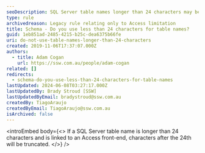 ```yaml
---
seoDescription: SQL Server table names longer than 24 characters may be truncated when linked to an Access front-end.
type: rule
archivedreason: Legacy rule relating only to Access limitation
title: Schema - Do you use less than 24 characters for table names?
guid: 1eb851ad-2485-4215-b25c-dea6375b66fe
uri: do-not-use-table-names-longer-than-24-characters
created: 2019-11-06T17:37:07.000Z
authors:
  - title: Adam Cogan
    url: https://ssw.com.au/people/adam-cogan
related: []
redirects:
  - schema-do-you-use-less-than-24-characters-for-table-names
lastUpdated: 2024-06-08T03:27:17.000Z
lastUpdatedBy: Brady Stroud [SSW]
lastUpdatedByEmail: bradystroud@ssw.com.au
createdBy: TiagoAraujo
createdByEmail: TiagoAraujo@ssw.com.au
isArchived: false
---
```


<introEmbed
  body={<>
If a SQL Server table name is longer than 24 characters and is linked to an Access front-end, characters after the 24th will be truncated.
  </>}
/>
